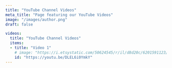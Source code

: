 ```yaml
---
title: "YouTube Channel Videos"
meta_title: "Page featuring our YouTube Videos"
image: "/images/author.png"
draft: false

videos:
  title: "YouTube Channel Videos"
  items:
  - title: "Video 1"
    # image: "https://i.etsystatic.com/50624545/r/il/d8d20c/6201591123/il_1588xN.6201591123_au27.jpg"
    id: "https://youtu.be/DLEL6i0YmkY"
---
```

<Youtube 
client:load id="kcozgF3wuiM" 
title="Youtube Video Test Title" 
params="rel=0" poster="hqdefault" 
noCookie={true}
/>